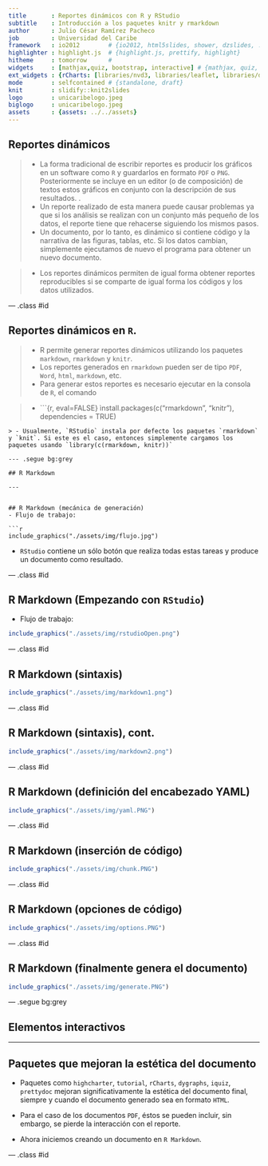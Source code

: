 ```yaml
---
title       : Reportes dinámicos con R y RStudio
subtitle    : Introducción a los paquetes knitr y rmarkdown
author      : Julio César Ramírez Pacheco
job         : Universidad del Caribe
framework   : io2012        # {io2012, html5slides, shower, dzslides, ...}
highlighter : highlight.js  # {highlight.js, prettify, highlight}
hitheme     : tomorrow      # 
widgets     : [mathjax,quiz, bootstrap, interactive] # {mathjax, quiz, bootstrap}
ext_widgets : {rCharts: [libraries/nvd3, libraries/leaflet, libraries/dygraphs]}
mode        : selfcontained # {standalone, draft}
knit        : slidify::knit2slides
logo        : unicaribelogo.jpeg
biglogo     : unicaribelogo.jpeg
assets      : {assets: ../../assets}
---
```


<style type="text/css">
body {background:grey transparent;
}
</style>



## Reportes dinámicos
> - La forma tradicional de escribir reportes es producir los gráficos en un software como `R` y guardarlos en formato `PDF` o `PNG`. Posteriormente se incluye en un editor (o de composición) de textos estos gráficos en conjunto con la descripción de sus resultados.
.
> - Un reporte realizado de esta manera puede causar problemas ya que si los análisis se realizan con un conjunto más pequeño de los datos, el reporte tiene que rehacerse siguiendo los mismos pasos.
> - Un documento, por lo tanto, es dinámico si contiene código y la narrativa de las figuras, tablas, etc. Si los datos cambian, simplemente ejecutamos de nuevo el programa para obtener un nuevo documento.

> - Los reportes dinámicos permiten de igual forma obtener reportes reproducibles si se comparte de igual forma los códigos y los datos utilizados. 


--- .class #id 

## Reportes dinámicos en `R`.

> - R permite generar reportes dinámicos utilizando los paquetes `markdown`, `rmarkdown` y `knitr`.
> - Los reportes generados en `rmarkdown` pueden ser de tipo `PDF`, `Word`, `html`, `markdown`, etc.
> - Para generar estos reportes es necesario ejecutar en la consola de `R`, el comando 

> - ```{r, eval=FALSE} 
ìnstall.packages(c("rmarkdown", "knitr"), dependencies = TRUE)
``` 
> - Usualmente, `RStudio` instala por defecto los paquetes `rmarkdown` y `knit`. Si este es el caso, entonces simplemente cargamos los paquetes usando `library(c(rmarkdown, knitr))`

--- .segue bg:grey

## R Markdown

---


## R Markdown (mecánica de generación)
- Flujo de trabajo:

```r
include_graphics("./assets/img/flujo.jpg") 
```

- `RStudio` contiene un sólo botón que realiza todas estas tareas y produce un documento como resultado.

--- .class #id 

## R Markdown (Empezando con `RStudio`)
- Flujo de trabajo:

```r
include_graphics("./assets/img/rstudioOpen.png") 
```

--- .class #id 

## R Markdown (sintaxis)

```r
include_graphics("./assets/img/markdown1.png") 
```

--- .class #id

## R Markdown (sintaxis), cont.

```r
include_graphics("./assets/img/markdown2.png") 
```

--- .class #id 

## R Markdown (definición del encabezado YAML)

```r
include_graphics("./assets/img/yaml.PNG") 
```

--- .class #id 


## R Markdown (inserción de código)

```r
include_graphics("./assets/img/chunk.PNG") 
```

--- .class #id 


## R Markdown (opciones de código)

```r
include_graphics("./assets/img/options.PNG") 
```

--- .class #id 


## R Markdown (finalmente genera el documento)

```r
include_graphics("./assets/img/generate.PNG") 
```

--- .segue bg:grey

## Elementos interactivos

---

## Paquetes que mejoran la estética del documento

- Paquetes como `highcharter`, `tutorial`, `rCharts`, `dygraphs`, `iquiz`, `prettydoc` mejoran significativamente la estética del documento final, siempre y cuando el documento generado sea en formato `HTML`.

- Para el caso de los documentos `PDF`, éstos se pueden incluir, sin embargo, se pierde la interacción con el reporte.

- Ahora iniciemos creando un documento en `R Markdown`.


--- .class #id



